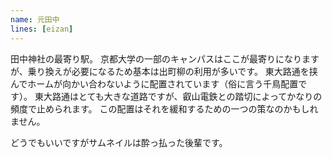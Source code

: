 ```yaml
---
name: 元田中
lines: [eizan]
---
```



田中神社の最寄り駅。
京都大学の一部のキャンパスはここが最寄りになりますが、乗り換えが必要になるため基本は出町柳の利用が多いです。
東大路通を挟んでホームが向かい合わないように配置されています（俗に言う千鳥配置です）。
東大路通はとても大きな道路ですが、叡山電鉄との踏切によってかなりの頻度で止められます。
この配置はそれを緩和するための一つの策なのかもしれません。

どうでもいいですがサムネイルは酔っ払った後輩です。
